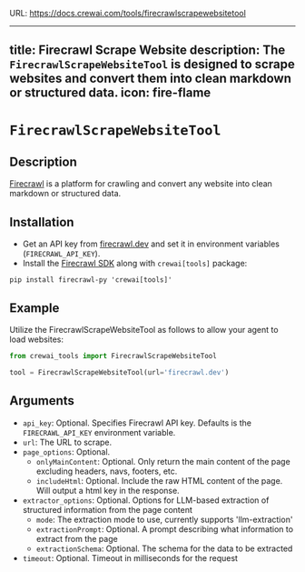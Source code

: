 URL: https://docs.crewai.com/tools/firecrawlscrapewebsitetool

---
title: Firecrawl Scrape Website
description: The `FirecrawlScrapeWebsiteTool` is designed to scrape websites and convert them into clean markdown or structured data.
icon: fire-flame
---

# `FirecrawlScrapeWebsiteTool`

## Description

[Firecrawl](https://firecrawl.dev) is a platform for crawling and convert any website into clean markdown or structured data.

## Installation

- Get an API key from [firecrawl.dev](https://firecrawl.dev) and set it in environment variables (`FIRECRAWL_API_KEY`).
- Install the [Firecrawl SDK](https://github.com/mendableai/firecrawl) along with `crewai[tools]` package:

```shell
pip install firecrawl-py 'crewai[tools]'
```

## Example

Utilize the FirecrawlScrapeWebsiteTool as follows to allow your agent to load websites:

```python Code
from crewai_tools import FirecrawlScrapeWebsiteTool

tool = FirecrawlScrapeWebsiteTool(url='firecrawl.dev')
```

## Arguments

- `api_key`: Optional. Specifies Firecrawl API key. Defaults is the `FIRECRAWL_API_KEY` environment variable.
- `url`: The URL to scrape.
- `page_options`: Optional. 
  - `onlyMainContent`: Optional. Only return the main content of the page excluding headers, navs, footers, etc.
  - `includeHtml`: Optional. Include the raw HTML content of the page. Will output a html key in the response.
- `extractor_options`: Optional. Options for LLM-based extraction of structured information from the page content
  - `mode`: The extraction mode to use, currently supports 'llm-extraction'
  - `extractionPrompt`: Optional. A prompt describing what information to extract from the page
  - `extractionSchema`: Optional. The schema for the data to be extracted
- `timeout`: Optional. Timeout in milliseconds for the request
